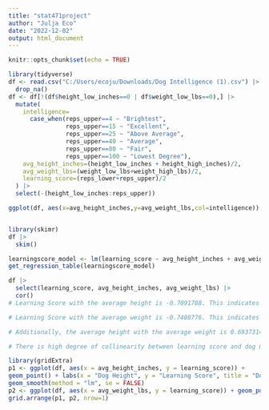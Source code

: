 ---
title: "stat471project"
author: "Julja Eco"
date: "2022-12-02"
output: html_document
---

```{r setup, include=FALSE}
knitr::opts_chunk$set(echo = TRUE)
```

```{r proj}

library(tidyverse)
df <- read.csv("C:/Users/ecoju/Downloads/Dog Intelligence (1).csv") |>
  drop_na()
df <- df[!(df$height_low_inches==0 | df$weight_low_lbs==0),] |>
  mutate(
    intelligence=
      case_when(reps_upper==4 ~ "Brightest",
                reps_upper==15 ~ "Excellent",
                reps_upper==25 ~ "Above Average",
                reps_upper==40 ~ "Average",
                reps_upper==80 ~ "Fair",
                reps_upper==100 ~ "Lowest Degree"),
    avg_height_inches=(height_low_inches + height_high_inches)/2,
    avg_weight_lbs=(weight_low_lbs+weight_high_lbs)/2,
    learning_score=(reps_lower+reps_upper)/2
  ) |>
  select(-(height_low_inches:reps_upper))

ggplot(df, aes(x=avg_height_inches,y=avg_weight_lbs,col=intelligence)) + geom_point() + geom_smooth(method = "lm", formula=y~x, se=FALSE) + facet_wrap(~intelligence, nrow=2, ncol=3) + labs(x="Dog Height in Inches", y="Dog Weight in Lbs")


library(skimr)
df |>
  skim()

learningscore_model <- lm(learning_score ~ avg_height_inches + avg_weight_lbs, data=df)
get_regression_table(learningscore_model)

df |>
  select(learning_score, avg_height_inches, avg_weight_lbs) |>
  cor()
# Learning Score with the average height is -0.7091788. This indicates a strong negative linear relationship. So they are inversely proportionate, meaning if one increases, the other one decreases and vice versa.

# Learning Score with the average weight is -0.7408776. This indicates a strong negative linear relationship. So they are inversely proportionate, meaning if one increases, the other one decreases and vice versa

# Additionally, the average height with the average weight is 0.6937314. This indicates a strong positive linear relationship. So they are directly proportionate, meaning if one increases, the other one also increases.

# There is high degree of collinearity between learning score and dog measurement explanatory variables

library(gridExtra)
p1 <- ggplot(df, aes(x = avg_height_inches, y = learning_score)) +
geom_point() + labs(x = "Dog Height", y = "Learning Score", title = "Dog Height and Learning Score") +
geom_smooth(method = "lm", se = FALSE)
p2 <- ggplot(df, aes(x = avg_weight_lbs, y = learning_score)) + geom_point() + labs(x = "Dog Weight", y = "Learning Score", title = "Dog Weight and Learning Score") + geom_smooth(method = "lm", se = FALSE)
grid.arrange(p1, p2, nrow=1)

```